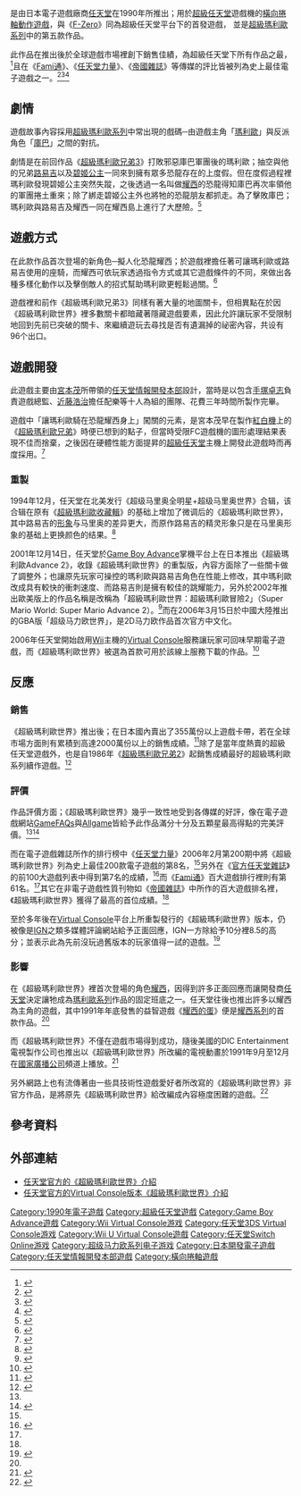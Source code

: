 {{distinguish|超級瑪利歐3D世界|超級任天堂世界}}
{{noteTA
|G1=Games
|G2=Mario
|1=zh-cn:全国广播公司; zh-hk:全國廣播公司; zh-mo:全國廣播公司; zh-sg:全国广播公司; zh-tw:國家廣播公司
}}
{{Infobox VG
| title       = 超級瑪利歐世界
| image       = Super Mario World(SFC VideoGame).jpg
| caption     = 《超級瑪利歐世界》的遊戲盒裝圖片
| common      = 超級瑪利歐兄弟4
| japanese    = スーパーマリオワールド
| english     = Super Mario World
| genre       = [[平台遊戲|平台]]
| platforms   = [[超級任天堂|超級任天堂]]<br>[[Game_Boy_Advance|Game Boy Advance]]<small>（進化版2）</small><br>[[Virtual_Console|Virtual Console]]
| developer   = [[任天堂情報開發本部|任天堂情報開發本部]]
| director   = [[手塚卓志|手塚卓志]]
| producer   = [[宮本茂|宮本茂]]
| designer  = {{Unbulleted list|[[江口勝也|江口勝也]]|[[紺野秀樹|紺野秀樹]]}}
| programmer = [[中鄉俊彦|中鄉俊彦]]
| composer   = [[近藤浩治|近藤浩治]]
| artist     = [[日野重文|日野重文]]
| publisher   = {{vgrelease|日美歐|[[任天堂|任天堂]]|AU|[[美泰兒|美泰兒]]}}
| series      = [[超級瑪利歐系列|超級瑪利歐系列]]
| modes       = [[單人電子遊戲|單人]]、[[多人電子遊戲|多人]]
| released    = {{Infobox VG/C|1990年11月21日|'''超級任天堂'''{{vgrelease|JP|1990年11月21日|NA|1991年8月23日|EU|1992年4月11日|AU|1992年7月1日}}
                 '''Game Boy Advance'''{{vgrelease|JP|2001年12月14日|NA|2001年11月12日|PAL|2002年2月11日|CN|2006年3月15日}}
                 '''Virtual Console'''（<small>Wii</small>）{{vgrelease|JP|2006年12月2日|NA|2007年2月5日|PAL|2007年2月9日}}
                 '''Virtual Console'''（<small>Wii U下超級任天堂版</small>）{{vgrelease|NA|2013年4月26日|EU|2013年4月27日|JP|2013年4月27日|AU|2013年4月28日}}
                 '''Virtual Console'''（<small>Wii U下Game Boy Advance版</small>）{{vgrelease|JP|2014年4月3日|NA|2014年12月25日}}
                 '''Virtual Console'''（<small>新任天堂3DS下超級任天堂版</small>）{{vgrelease|JP|2016年3月4日|NA|2016年3月3日}}
<u>Nintendo Switch Online</u><br />{{vgrelease new|WW|2019年9月6日}}}}
}}

{{Vgname|超級瑪利歐世界|ja=スーパーマリオワールド|en=Super Mario World|常稱為“'''超級瑪利歐兄弟4'''”}}是由日本電子遊戲廠商[[任天堂|任天堂]]在1990年所推出；用於[[超級任天堂|超級任天堂]]遊戲機的[[橫向捲軸遊戲|橫向捲軸]][[動作遊戲|動作遊戲]]，與《[[F-Zero_(游戏)|F-Zero]]》同為超級任天堂平台下的首發遊戲， 並是[[超級瑪利歐系列|超級瑪利歐系列]]中的第五款作品。

此作品在推出後於全球遊戲市場裡創下銷售佳績，為超級任天堂下所有作品之最，<ref>{{Cite web |url=http://www.ranker.com/crowdranked-list/best-super-nintendo-_snes_-games?utm_expid=16418821-119.rk_BoRtrRJWlKfF9iZbujQ.0&utm_referrer=http%3A%2F%2Fwww.google.com.tw%2Furl%3Fsa%3Dt%26rct%3Dj%26q%3D%26esrc%3Ds%26source%3Dweb%26cd%3D4%26cad%3Drja%26uact%3D8%26ved%3D0CDIQFjAD%26url%3Dhttp%253A%252F%252Fwww.ranker.com%252Fcrowdranked-list%252Fbest-super-nintendo-_snes_-games%26ei%3DayeCVfClLIru8gX5j4PgDw%26usg%3DAFQjCNHuhjvBHY_3Zypw6h5znbAM0bZy0Q%26sig2%3DPOvWfk5KjfNjaIzzSCSJbg%26bvm%3Dbv.96041959%2Cd.dGc |title=Best Super Nintendo (SNES) Games |work=Ranker |accessdate=2015年6月18日 }}</ref>且在《[[Fami通|Fami通]]》、《[[任天堂力量|任天堂力量]]》、《[[帝國雜誌|帝國雜誌]]》等傳媒的評比皆被列為史上最佳電子遊戲之一。<ref name="edge">{{Cite web |url=http://www.next-gen.biz/features/japan-votes-all-time-top-100?page=0%2C1 |archiveurl=https://web.archive.org/web/20090731213541/http://www.next-gen.biz/features/japan-votes-all-time-top-100?page=0%2C1 |title=Japan Votes on All Time Top 100 |work=[[Edge_(雜誌)|Edge]] |author=EDGE Staff |archivedate=2009年7月31日 |date=2006年3月3日 |accessdate=2015年6月18日}}</ref><ref name="NitendoPower">{{cite journal |title=NP Top 200 |journal=[[任天堂力量|任天堂力量]] |volume=200 |pages=58至66頁 |publisher=[[任天堂|任天堂]] |accessdate=2015年6月18日 |date=2006年2月}}</ref><ref name="Empire">{{Cite web |url=http://www.empireonline.com/100greatestgames/default.asp?p=1 |title=The 100 Greatest Games |work=[[帝國雜誌|帝國雜誌]] |accessdate=2015年6月18日 }}</ref>

== 劇情 ==
遊戲故事內容採用[[超級瑪利歐系列|超級瑪利歐系列]]中常出現的戲碼─由遊戲主角「[[瑪利歐_(角色)|瑪利歐]]」與反派角色「[[庫巴|庫巴]]」之間的對抗。

劇情是在前回作品《[[超級瑪利歐兄弟3|超級瑪利歐兄弟3]]》打敗邪惡庫巴軍團後的瑪利歐；抽空與他的兄弟[[路易吉|路易吉]]以及[[碧姬公主|碧姬公主]]一同來到擁有眾多恐龍存在的{{nihongo|耀西島|ヨースター島}}上度假。但在度假過程裡瑪利歐發現碧姬公主突然失蹤，之後透過一名叫做[[耀西|耀西]]的恐龍得知庫巴再次率領他的軍團捲土重來；除了綁走碧姬公主外也將牠的恐龍朋友都抓走。為了擊敗庫巴；瑪利歐與路易吉及耀西一同在耀西島上進行了大歷險。<ref name="GameFAQs">{{Cite web |url=http://www.gamefaqs.com/snes/519824-super-mario-world/reviews/review-145596 |title=Why did I give this a 10? |work=[[GameFAQs|GameFAQs]] |author= |date=2011年2月28日 |accessdate=2015年6月18日 }}</ref>

== 遊戲方式 ==


在此款作品首次登場的新角色─擬人化恐龍耀西；於遊戲裡擔任著可讓瑪利歐或路易吉使用的座騎，而耀西可依玩家透過指令方式或其它遊戲條件的不同，來做出各種多樣化動作以及擊倒敵人的招式幫助瑪利歐更輕鬆過關。<ref>{{Cite web |url=http://www.ign.com/articles/2010/09/14/ign-presents-the-history-of-super-mario-bros?page=3 |title=IGN Presents: The History of Super Mario Bros. |work=[[IGN|IGN]] |author=Rus McLaughlin |date=2010年9月13日 |accessdate=2015年6月18日 }}</ref>

遊戲裡和前作《超級瑪利歐兄弟3》同樣有著大量的地圖關卡，但相異點在於因《超級瑪利歐世界》裡多數關卡都暗藏著隱藏遊戲要素，因此允許讓玩家不受限制地回到先前已突破的關卡、來繼續遊玩去尋找是否有遺漏掉的祕密內容，共设有96个出口。

== 遊戲開發 ==
此遊戲主要由[[宮本茂|宮本茂]]所帶領的[[任天堂情報開發本部|任天堂情報開發本部]]設計，當時是以包含[[手塚卓志|手塚卓志]]負責遊戲總監、[[近藤浩治|近藤浩治]]擔任配樂等十人為組的團隊、花費三年時間所製作完畢。

遊戲中「讓瑪利歐騎在恐龍耀西身上」闖關的元素，是宮本茂早在製作[[紅白機|紅白機]]上的《[[超級瑪利歐兄弟|超級瑪利歐兄弟]]》時便已想到的點子，但當時受限FC遊戲機的圖形處理結果表現不佳而捨棄，之後因在硬體性能方面提昇的[[超級任天堂|超級任天堂]]主機上開發此遊戲時而再度採用。<ref name="Yoshi">{{Cite web |url=http://www.ign.com/articles/2010/05/24/yoshi-evolution-of-a-dinosaur |title=Yoshi: Evolution of a Dinosaur |work=[[IGN|IGN]] |author=Lucas M. Thomas |date=2010年5月24日 |accessdate=2015年6月18日 }}</ref>

=== 重製 ===
1994年12月，任天堂在北美发行《超级马里奥全明星+超级马里奥世界》合辑，该合辑在原有《[[超级马里奥合辑|超級瑪利歐收藏輯]]》的基础上增加了微调后的《超級瑪利歐世界》，其中路易吉的[[精灵_(计算机图形学)|形象]]与马里奥的差异更大，而原作路易吉的精灵形象只是在马里奥形象的基础上更换颜色的结果。<ref>{{cite web | url=http://www.nintendoworldreport.com/feature/27422/the-snes-20-super-mario-all-stars--world | title=Super Mario All-Stars + World | work=[[Nintendo_World_Report|Nintendo World Report]] | first=Andrew | last=Brown | date=2011-08-18 | accessdate=2017-02-05}}</ref>

2001年12月14日，任天堂於[[Game_Boy_Advance|Game Boy Advance]]掌機平台上在日本推出《超級瑪利歐Advance 2》，收錄《超級瑪利歐世界》的重製版，內容方面除了一些關卡做了調整外；也讓原先玩家可操控的瑪利歐與路易吉角色在性能上修改，其中瑪利歐改成具有較快的衝刺速度、而路易吉則是擁有較佳的跳耀能力，另外於2002年推出歐美版上的作品名稱是改稱為「超級瑪利歐世界：超級瑪利歐冒險2」（Super Mario World: Super Mario Advance 2）。<ref>{{Cite web |url=http://www.ign.com/articles/2002/02/11/super-mario-world-super-mario-advance-2 |title=Super Mario World: Super Mario Advance 2 -- One of Nintendo's finest 2D platformers makes a return to the scene on the Game Boy Advance. |work=[[IGN|IGN]] |author=Craig Harris |date=2002年2月11日 |accessdate=2015年6月18日 }}</ref>而在2006年3月15日於中國大陸推出的GBA版「超级马力欧世界」，是2D马力欧作品首次官方中文化。

2006年任天堂開始啟用[[Wii|Wii]]主機的[[Virtual_Console|Virtual Console]]服務讓玩家可回味早期電子遊戲，而《超級瑪利歐世界》被選為首款可用於該線上服務下載的作品。<ref>{{cite journal |title=Virtual Console |journal=[[任天堂力量|任天堂力量]] |volume=213 |pages=40頁 |publisher=[[任天堂|任天堂]] |accessdate=2015年6月18日 |date=2007年3月}}</ref>

== 反應 ==
{{VG Reviews
| GR = 94.4/100<ref>{{Cite web |url=http://www.gamerankings.com/snes/519824-super-mario-world/index.html |title=Super Mario World |work=[[GameRankings|GameRankings]] |accessdate=2015年6月18日 }}</ref>
| GSpot = 8.5/10<ref>{{Cite web |url=http://www.gamespot.com/super-mario-world/ |title= Super Mario World : First Released Aug 13, 1991 |work=[[Gamespot|Gamespot]] |accessdate=2015年6月18日 }}</ref>
| MC = 8.9/10<ref>{{Cite web |url=http://www.metacritic.com/game/wii/super-mario-world |title=Super Mario World (Wii) |work=[[Metacritic|Metacritic]] |accessdate=2015年6月18日 }}</ref>
| NLife = 10/10<ref>{{Cite web |url=http://www.nintendolife.com/reviews/wiiu-eshop/super_mario_world_snes |title=Super Mario World |work=nintendo life |author=Morgan Sleeper |date=2013年5月5日 |accessdate=2015年6月18日 }}</ref>
}}

=== 銷售 ===
《超級瑪利歐世界》推出後；在日本國內賣出了355萬份以上遊戲卡帶，若在全球市場方面則有累積到高達2000萬份以上的銷售成績。<ref>{{Cite web |url=http://www.edge-online.com/features/nintendo-years?page=2 |archiveurl=https://web.archive.org/web/20120523192223/http://www.edge-online.com/features/nintendo-years?page=2 |title=THE NINTENDO YEARS |work=[[Edge_(雜誌)|Edge]] |author=EDGE Staff |archivedate=2012年5月23日 |date=2007年6月25日 |accessdate=2015年6月18日}}</ref>除了是當年度熱賣的超級任天堂遊戲外，也是自1986年《[[超級瑪利歐兄弟2|超級瑪利歐兄弟2]]》起銷售成績最好的超級瑪利歐系列續作遊戲。<ref>{{Cite web |url=http://www.gamecubicle.com/features-mario-units_sold_sales.htm |title=Mario Sales Data |work=GameCubicle |accessdate=2015年6月18日 }}</ref>

=== 評價 ===
作品評價方面；《超級瑪利歐世界》幾乎一致性地受到各傳媒的好評，像在電子遊戲網站[[GameFAQs|GameFAQs]]與[[Allgame|Allgame]]皆給予此作品滿分十分及五顆星最高得點的完美評價。<ref name="GameFAQs"/><ref>{{Cite web |url=http://allgame.com/game.php?id=2630&tab=review |archiveurl=https://web.archive.org/web/20100216083507/http://allgame.com/game.php?id=2630&tab=review |title=Super Mario World |work=[[Allgame|Allgame]] |author=Skyler Miller |archivedate=2010年2月16日 |accessdate=2015年6月18日}}</ref>

而在電子遊戲雜誌所作的排行榜中《[[任天堂力量|任天堂力量]]》2006年2月第200期中將《超級瑪利歐世界》列為史上最佳200款電子遊戲的第8名，<ref name="NitendoPower"/>另外在《[[官方任天堂雜誌|官方任天堂雜誌]]》的前100大遊戲列表中得到第7名的成績，<ref>{{Cite web |url=http://www.officialnintendomagazine.co.uk/article.php?id=7327 |archiveurl=https://web.archive.org/web/20090303184519/http://www.officialnintendomagazine.co.uk/article.php?id=7327 |title=100 Best Nintendo Games - Part 6 |work=[[任天堂|任天堂]] |archivedate=2009年3月3日 |date=2009年3月2日 |accessdate=2015年6月18日}}</ref>而《[[Fami通|Fami通]]》百大遊戲排行裡則有第61名。<ref name="edge"/>其它在非電子遊戲性質刊物如《[[帝國雜誌|帝國雜誌]]》中所作的百大遊戲排名裡，《超級瑪利歐世界》獲得了最高的首位成績。<ref name="Empire"/>

至於多年後在[[Virtual_Console|Virtual Console]]平台上所重製發行的《超級瑪利歐世界》版本，仍被像是[[IGN|IGN]]之類多媒體評論網站給予正面回應，IGN一方除給予10分裡8.5的高分；並表示此為先前沒玩過舊版本的玩家值得一試的遊戲。<ref>{{Cite web |url=http://www.ign.com/articles/2007/02/06/super-mario-world-vc-review |title=Super Mario World VC Review : Groovy! Mondo! Tubular! |work=[[IGN|IGN]] |author=Lucas M. Thomas |date=2007年2月5日 |accessdate=2015年6月18日 }}</ref>

=== 影響 ===
在《超級瑪利歐世界》裡首次登場的角色[[耀西|耀西]]，因得到許多正面回應而讓開發商[[任天堂|任天堂]]決定讓牠成為[[瑪利歐系列|瑪利歐系列]]作品的固定班底之一。任天堂往後也推出許多以耀西為主角的遊戲，其中1991年年底發售的益智遊戲《[[耀西的蛋|耀西的蛋]]》便是[[耀西系列|耀西系列]]的首款作品。<ref name="Yoshi"/>

而《超級瑪利歐世界》不僅在遊戲市場得到成功，隨後美國的DIC Entertainment電視製作公司也推出以《超級瑪利歐世界》所改編的電視動畫於1991年9月至12月在[[國家廣播公司|國家廣播公司]]頻道上播放。<ref>{{Cite web |url=http://www.tv.com/shows/captain-n-and-the-new-super-mario-world/ |title=Captain N and the New Super Mario World |work=TV.com |accessdate=2015年6月18日 }}</ref>

另外網路上也有流傳著由一些具技術性遊戲愛好者所改寫的《超級瑪利歐世界》非官方作品，是將原先《超級瑪利歐世界》給改編成內容極度困難的遊戲。<ref>{{Cite web |url=http://knowyourmeme.com/memes/kaizo-mario |title=Kaizo Mario |work=Know Your Meme |accessdate=2015年6月18日 }}</ref>

== 參考資料 ==
{{reflist|2}}

== 外部連結 ==
*[http://www.nintendo.co.jp/n02/shvc/mw/ 任天堂官方的《超級瑪利歐世界》介紹]{{ja}}
*[http://www.nintendo.co.jp/wii/vc/vc_smw/ 任天堂官方的Virtual Console版本《超級瑪利歐世界》介紹]{{ja}}

{{瑪利歐系列}}

{{Authority control}}
{{DEFAULTSORT:Super Mario World}}
[[Category:1990年電子遊戲|Category:1990年電子遊戲]]
[[Category:超級任天堂遊戲|Category:超級任天堂遊戲]]
[[Category:Game_Boy_Advance遊戲|Category:Game Boy Advance遊戲]]
[[Category:Wii_Virtual_Console游戏|Category:Wii Virtual Console游戏]]
[[Category:任天堂3DS_Virtual_Console游戏|Category:任天堂3DS Virtual Console游戏]]
[[Category:Wii_U_Virtual_Console遊戲|Category:Wii U Virtual Console遊戲]]
[[Category:任天堂Switch_Online游戏|Category:任天堂Switch Online游戏]]
[[Category:超级马力欧系列电子游戏|Category:超级马力欧系列电子游戏]]
[[Category:日本開發電子遊戲|Category:日本開發電子遊戲]]
[[Category:任天堂情報開發本部遊戲|Category:任天堂情報開發本部遊戲]]
[[Category:橫向捲軸遊戲|Category:橫向捲軸遊戲]]